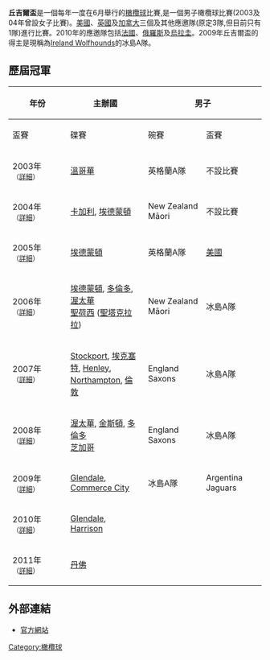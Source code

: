 {{Infobox sports league
|current_season = 2009年丘吉爾盃
|logo = <!-- 檔案不存在 Churchill_Cup_Logo.jpg ，可從英文維基百科取得 -->
|caption =
|sport = [[橄欖球|橄欖球]]
|founded = 2003
|teams = 6
|country = {{CAN}}<br>{{ENG}}<br>{{USA}}<br>及其他應邀隊
|champion = 冰島A隊
}}
'''丘吉爾盃'''是一個每年一度在6月舉行的[[橄欖球|橄欖球]]比賽,是一個男子橄欖球比賽(2003及04年曾設女子比賽)。[[美國|美國]]、[[英國|英國]]及[[加拿大|加拿大]]三個及其他應邀隊(原定3隊,但目前只有1隊)進行比賽。2010年的應邀隊包括[[法國|法國]]、[[俄羅斯|俄羅斯]]及[[烏拉圭|烏拉圭]]。2009年丘吉爾盃的得主是現稱為[[Ireland_Wolfhounds|Ireland Wolfhounds]]的冰島A隊。

==歷屆冠軍==
{|class="wikitable" width="800px" style="text-align:center; font-size:90%;"
!rowspan="2" style="width:12%"|年份 
!rowspan="2" style="width:20%"|主辦國 
!colspan="3" style="width:51%"|男子
!colspan="3" style="width:17%"|女子
|-
!style="width:17%"|盃賽
!style="width:17%"|碟賽
!style="width:17%"|碗賽
!style="width:17%"|盃賽
|-
|2003年<br/><small>（[[2003年丘吉爾盃|詳細]]）</small>
|{{flagicon|CAN}} [[溫哥華|溫哥華]]
|{{flagicon|ENG}} 英格蘭A隊
|不設比賽
|不設比賽
|{{flagicon|ENG}} [[英格蘭|英格蘭]]
|- 
|2004年<br/><small>（[[2004年丘吉爾盃|詳細]]）</small>
|{{flagicon|CAN}} [[卡加利|卡加利]], [[埃德蒙頓|埃德蒙頓]] 
|{{flagicon|NZL}} New Zealand Māori 
|不設比賽
|不設比賽
|{{flagicon|NZL}} [[紐西蘭|紐西蘭]]
|- 
|2005年<br/><small>（[[2005年丘吉爾盃|詳細]]）</small>
|{{flagicon|CAN}} [[埃德蒙頓|埃德蒙頓]] 
|{{flagicon|ENG}} 英格蘭A隊
|{{flagicon|USA}} [[美國|美國]]
|不設比賽
|不設比賽
|- 
|2006年<br/><small>（[[2006年丘吉爾盃|詳細]]）</small>
|{{flagicon|CAN}} [[埃德蒙頓|埃德蒙頓]], [[多倫多|多倫多]], [[渥太華|渥太華]] <br> {{flagicon|USA}} [[聖荷西_(加利福尼亞州)|聖荷西]] ([[聖塔克拉拉|聖塔克拉拉]]) 
|{{flagicon|NZL}} New Zealand Māori
|{{flagicon|Iceland}} 冰島A隊
|{{flagicon|CAN}} [[加拿大|加拿大]]
|不設比賽
|- 
|2007年<br/><small>（[[2007年丘吉爾盃|詳細]]）</small>
|{{flagicon|ENG}} [[Stockport|Stockport]], [[埃克塞特|埃克塞特]], [[Henley-on-Thames|Henley]], [[Northampton|Northampton]], [[倫敦|倫敦]] 
|{{flagicon|ENG}} England Saxons
|{{flagicon|Iceland}} 冰島A隊
|{{flagicon|CAN}} [[加拿大|加拿大]]
|不設比賽
|- 
|2008年<br/><small>（[[2008年丘吉爾盃|詳細]]）</small>
|{{flagicon|CAN}} [[渥太華|渥太華]], [[金斯頓_(安大略省)|金斯頓]], [[多倫多|多倫多]] <br /> {{flagicon|USA}} [[芝加哥|芝加哥]] 
|{{flagicon|ENG}} England Saxons
|{{flagicon|Iceland}} 冰島A隊
|{{flagicon|CAN}} [[加拿大|加拿大]]
|不設比賽
|- 
|2009年<br/><small>（[[2009年丘吉爾盃|詳細]]）</small>
|{{flagicon|USA}} [[Glendale,_Colorado|Glendale]], [[Commerce_City,_Colorado|Commerce City]] 
|{{flagicon|Iceland}} 冰島A隊
|{{flagicon|ARG}} Argentina Jaguars
|{{flagicon|USA}} 美國
|不設比賽
|- 
|2010年<br/><small>（[[2010年丘吉爾盃|詳細]]）</small>
|{{flagicon|USA}} [[Glendale,_Colorado|Glendale]], [[Harrison,_New_Jersey|Harrison]] 
|
|
|
|不設比賽
|- 
|2011年<br/><small>（[[2011年丘吉爾盃|詳細]]）</small>
|{{flagicon|USA}} [[丹佛|丹佛]] 
|
|
|
|不設比賽
|}

==外部連結==
* [https://web.archive.org/web/20131028024759/http://churchillcuprugby.net/ 官方網站]

{{國際橄欖球}}

[[Category:橄欖球|Category:橄欖球]]